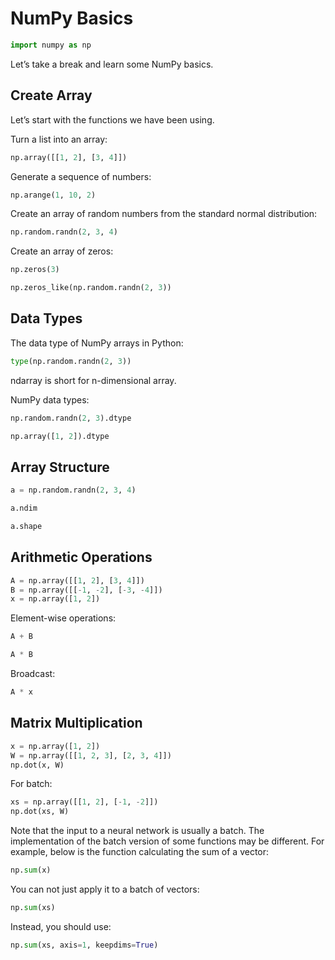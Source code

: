 # NumPy Basics

```python
import numpy as np
```

Let's take a break and learn some NumPy basics.


## Create Array

Let's start with the functions we have been using.

Turn a list into an array:

```python
np.array([[1, 2], [3, 4]])
```

Generate a sequence of numbers:

```python
np.arange(1, 10, 2)
```

Create an array of random numbers from the standard normal distribution:

```python
np.random.randn(2, 3, 4)
```

Create an array of zeros:

```python
np.zeros(3)
```

```python
np.zeros_like(np.random.randn(2, 3))
```


## Data Types

The data type of NumPy arrays in Python: 

```python
type(np.random.randn(2, 3))
```

ndarray is short for n-dimensional array.

NumPy data types:

```python
np.random.randn(2, 3).dtype
```

```python
np.array([1, 2]).dtype
```


## Array Structure

```python
a = np.random.randn(2, 3, 4)
```

```python
a.ndim
```

```python
a.shape
```


## Arithmetic Operations

```python
A = np.array([[1, 2], [3, 4]])
B = np.array([[-1, -2], [-3, -4]])
x = np.array([1, 2])
```

Element-wise operations:

```python
A + B
```

```python
A * B
```

Broadcast:

```python
A * x
```


## Matrix Multiplication

```python
x = np.array([1, 2])
W = np.array([[1, 2, 3], [2, 3, 4]])
np.dot(x, W)
```

For batch:

```python
xs = np.array([[1, 2], [-1, -2]])
np.dot(xs, W)
```

Note that the input to a neural network is usually a batch. The implementation of the batch version of some functions may be different. For example, below is the function calculating the sum of a vector:

```python
np.sum(x)
```

You can not just apply it to a batch of vectors:

```python
np.sum(xs)
```

Instead, you should use:

```python
np.sum(xs, axis=1, keepdims=True)
```
